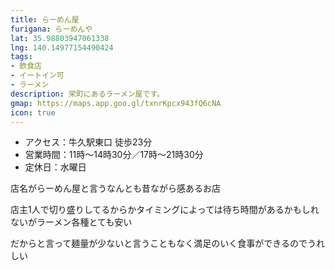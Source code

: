 ```yaml
---
title: らーめん屋
furigana: らーめんや
lat: 35.98803947061338
lng: 140.14977154490424
tags:
- 飲食店
- イートイン可
- ラーメン
description: 栄町にあるラーメン屋です。
gmap: https://maps.app.goo.gl/txnrKpcx943fQ6cNA
icon: true
---
```


<LinkedImage
  basename="poketc_meganest/ramenya-sign"
/>

- アクセス：牛久駅東口 徒歩23分
- 営業時間：11時～14時30分／17時～21時30分
- 定休日：水曜日

店名がらーめん屋と言うなんとも昔ながら感あるお店

店主1人で切り盛りしてるからかタイミングによっては待ち時間があるかもしれないがラーメン各種とても安い

だからと言って麺量が少ないと言うこともなく満足のいく食事ができるのでうれしい

<LinkedImage
  basename="poketc_meganest/ramenya-menu"
/>
